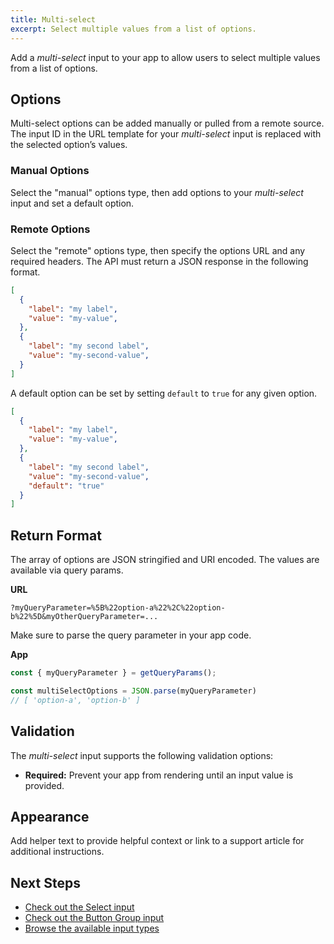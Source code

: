 ```yaml
---
title: Multi-select
excerpt: Select multiple values from a list of options.
---
```


Add a _multi-select_ input to your app to allow users to select multiple values from a list of options.

## Options

Multi-select options can be added manually or pulled from a remote source.
The input ID in the URL template for your _multi-select_ input is replaced with the selected option’s values.

### Manual Options

Select the "manual" options type, then add options to your _multi-select_ input and set a default option.

### Remote Options

Select the "remote" options type, then specify the options URL and any required headers.
The API must return a JSON response in the following format.
```json
[
  {
    "label": "my label",
    "value": "my-value",
  },
  {
    "label": "my second label",
    "value": "my-second-value",
  }
]
```

A default option can be set by setting `default` to `true` for any given option.
```json
[
  {
    "label": "my label",
    "value": "my-value",
  },
  {
    "label": "my second label",
    "value": "my-second-value",
    "default": "true"
  }
]
```

## Return Format

The array of options are JSON stringified and URI encoded. The values are available via query params.

**URL**
```
?myQueryParameter=%5B%22option-a%22%2C%22option-b%22%5D&myOtherQueryParameter=...
```

Make sure to parse the query parameter in your app code.

**App**
```TypeScript
const { myQueryParameter } = getQueryParams();

const multiSelectOptions = JSON.parse(myQueryParameter)
// [ 'option-a', 'option-b' ]
```

## Validation

The _multi-select_ input supports the following validation options:

- **Required:** Prevent your app from rendering until an input value is provided.

## Appearance

Add helper text to provide helpful context or link to a support article for additional instructions.

## Next Steps

- [Check out the Select input](/docs/inputs/select)
- [Check out the Button Group input](/docs/inputs/button-group)
- [Browse the available input types](/docs/inputs)
